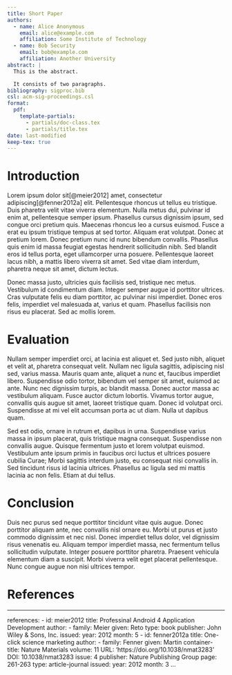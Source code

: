 ```yaml
---
title: Short Paper
authors:
  - name: Alice Anonymous
    email: alice@example.com
    affiliation: Some Institute of Technology
  - name: Bob Security
    email: bob@example.com
    affiliation: Another University
abstract: |
  This is the abstract.

  It consists of two paragraphs.
bibliography: sigproc.bib
csl: acm-sig-proceedings.csl
format: 
  pdf:
    template-partials: 
      - partials/doc-class.tex
      - partials/title.tex
date: last-modified
keep-tex: true
---
```




# Introduction 
Lorem ipsum dolor sit[@meier2012] amet, consectetur adipiscing[@fenner2012a] elit. Pellentesque rhoncus ut tellus eu tristique. Duis pharetra velit vitae viverra elementum. Nulla metus dui, pulvinar id enim at, pellentesque semper ipsum. Phasellus cursus dignissim ipsum, sed congue orci pretium quis. Maecenas rhoncus leo a cursus euismod. Fusce a erat eu ipsum tristique tempus at sed tortor. Aliquam erat volutpat. Donec at pretium lorem. Donec pretium nunc id nunc bibendum convallis. Phasellus quis enim id massa feugiat egestas hendrerit sollicitudin nibh. Sed blandit eros id tellus porta, eget ullamcorper urna posuere. Pellentesque laoreet lacus nibh, a mattis libero viverra sit amet. Sed vitae diam interdum, pharetra neque sit amet, dictum lectus.

Donec massa justo, ultricies quis facilisis sed, tristique nec metus. Vestibulum id condimentum diam. Integer semper augue id porttitor ultrices. Cras vulputate felis eu diam porttitor, ac pulvinar nisi imperdiet. Donec eros felis, imperdiet vel malesuada at, varius et quam. Phasellus facilisis non risus eu placerat. Sed ac mollis lorem.

# Evaluation
Nullam semper imperdiet orci, at lacinia est aliquet et. Sed justo nibh, aliquet et velit at, pharetra consequat velit. Nullam nec ligula sagittis, adipiscing nisl sed, varius massa. Mauris quam ante, aliquet a nunc et, faucibus imperdiet libero. Suspendisse odio tortor, bibendum vel semper sit amet, euismod ac ante. Nunc nec dignissim turpis, ac blandit massa. Donec auctor massa ac vestibulum aliquam. Fusce auctor dictum lobortis. Vivamus tortor augue, convallis quis augue sit amet, laoreet tristique quam. Donec id volutpat orci. Suspendisse at mi vel elit accumsan porta ac ut diam. Nulla ut dapibus quam.

Sed est odio, ornare in rutrum et, dapibus in urna. Suspendisse varius massa in ipsum placerat, quis tristique magna consequat. Suspendisse non convallis augue. Quisque fermentum justo et lorem volutpat euismod. Vestibulum ante ipsum primis in faucibus orci luctus et ultrices posuere cubilia Curae; Morbi sagittis interdum justo, eu consequat nisi convallis in. Sed tincidunt risus id lacinia ultrices. Phasellus ac ligula sed mi mattis lacinia ac non felis. Etiam at dui tellus.

# Conclusion
Duis nec purus sed neque porttitor tincidunt vitae quis augue. Donec porttitor aliquam ante, nec convallis nisl ornare eu. Morbi ut purus et justo commodo dignissim et nec nisl. Donec imperdiet tellus dolor, vel dignissim risus venenatis eu. Aliquam tempor imperdiet massa, nec fermentum tellus sollicitudin vulputate. Integer posuere porttitor pharetra. Praesent vehicula elementum diam a suscipit. Morbi viverra velit eget placerat pellentesque. Nunc congue augue non nisi ultrices tempor.

# References

---
references:
- id: meier2012
  title: Professinal Android 4 Application Development
  author: 
  - family: Meier
    given: Reto
  type: book
  publisher: John Wiley & Sons, Inc.
  issued:
    year: 2012
    month: 5
- id: fenner2012a
  title: One-click science marketing
  author:
  - family: Fenner
    given: Martin
  container-title: Nature Materials
  volume: 11
  URL: 'https://doi.org/10.1038/nmat3283'
  DOI: 10.1038/nmat3283
  issue: 4
  publisher: Nature Publishing Group
  page: 261-263
  type: article-journal
  issued:
    year: 2012
    month: 3
...
